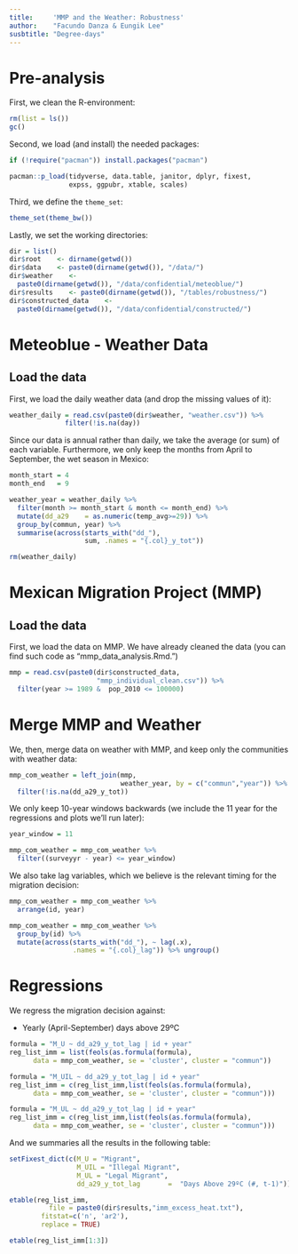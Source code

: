 ```yaml
---
title:     'MMP and the Weather: Robustness'
author:    "Facundo Danza & Eungik Lee"
susbtitle: "Degree-days"
---
```


# Pre-analysis

First, we clean the R-environment:
```r
rm(list = ls())
gc()
```

Second, we load (and install) the needed packages:
```r
if (!require("pacman")) install.packages("pacman")

pacman::p_load(tidyverse, data.table, janitor, dplyr, fixest, 
               expss, ggpubr, xtable, scales)
```

Third, we define the `theme_set`:
```r
theme_set(theme_bw())
```

Lastly, we set the working directories:
```r
dir = list()
dir$root    <- dirname(getwd())
dir$data    <- paste0(dirname(getwd()), "/data/")
dir$weather    <- 
  paste0(dirname(getwd()), "/data/confidential/meteoblue/")
dir$results    <- paste0(dirname(getwd()), "/tables/robustness/")
dir$constructed_data    <- 
  paste0(dirname(getwd()), "/data/confidential/constructed/")
```


# Meteoblue - Weather Data

## Load the data

First, we load the daily weather data (and drop the missing values of it):
```r
weather_daily = read.csv(paste0(dir$weather, "weather.csv")) %>%
              filter(!is.na(day))
```

Since our data is annual rather than daily, we take the average (or sum) of each variable. Furthermore, we only keep the months from April to September, the wet season in Mexico:
```r
month_start = 4
month_end   = 9

weather_year = weather_daily %>% 
  filter(month >= month_start & month <= month_end) %>%
  mutate(dd_a29    = as.numeric(temp_avg>=29)) %>%
  group_by(commun, year) %>%
  summarise(across(starts_with("dd_"), 
                   sum, .names = "{.col}_y_tot"))
```


```r
rm(weather_daily)
```


# Mexican Migration Project (MMP)

## Load the data

First, we load the data on MMP. We have already cleaned the data (you can find such code as "mmp_data_analysis.Rmd.")
```r
mmp = read.csv(paste0(dir$constructed_data,
                      "mmp_individual_clean.csv")) %>%
  filter(year >= 1989 &  pop_2010 <= 100000)
```


# Merge MMP and Weather

We, then, merge data on weather with MMP, and keep only the communities with weather data:
```r
mmp_com_weather = left_join(mmp, 
                            weather_year, by = c("commun","year")) %>%
  filter(!is.na(dd_a29_y_tot))
```

We only keep 10-year windows backwards (we include the 11 year for the regressions and plots we'll run later):
```r
year_window = 11

mmp_com_weather = mmp_com_weather %>% 
  filter((surveyyr - year) <= year_window)
```


We also take lag variables, which we believe is the relevant timing for the migration decision:
```r
mmp_com_weather = mmp_com_weather %>%
  arrange(id, year)

mmp_com_weather = mmp_com_weather %>%
  group_by(id) %>%
  mutate(across(starts_with("dd_"), ~ lag(.x),
                .names = "{.col}_lag")) %>% ungroup()
```

# Regressions

We regress the migration decision against:

- Yearly (April-September) days above 29ºC

```r
formula = "M_U ~ dd_a29_y_tot_lag | id + year"
reg_list_imm = list(feols(as.formula(formula), 
      data = mmp_com_weather, se = 'cluster', cluster = "commun"))

formula = "M_UIL ~ dd_a29_y_tot_lag | id + year"
reg_list_imm = c(reg_list_imm,list(feols(as.formula(formula), 
      data = mmp_com_weather, se = 'cluster', cluster = "commun")))

formula = "M_UL ~ dd_a29_y_tot_lag | id + year"
reg_list_imm = c(reg_list_imm,list(feols(as.formula(formula), 
      data = mmp_com_weather, se = 'cluster', cluster = "commun")))
```

And we summaries all the results in the following table:
```r
setFixest_dict(c(M_U = "Migrant",
                 M_UIL = "Illegal Migrant",
                 M_UL = "Legal Migrant",
                 dd_a29_y_tot_lag       =  "Days Above 29ºC (#, t-1)"))

etable(reg_list_imm,
          file = paste0(dir$results,"imm_excess_heat.txt"), 
        fitstat=c('n', 'ar2'),
        replace = TRUE)

etable(reg_list_imm[1:3])
```